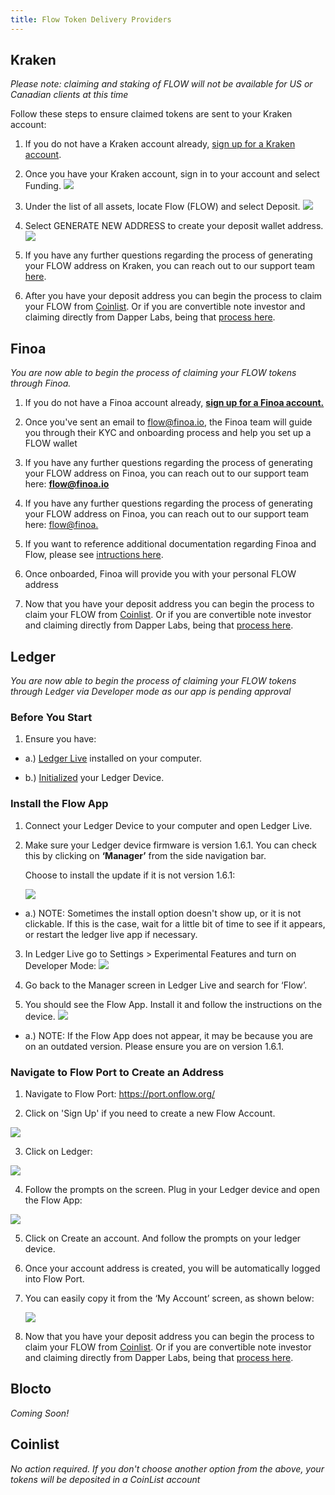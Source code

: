 ```yaml
---
title: Flow Token Delivery Providers
---
```


## Kraken

*Please note: claiming and staking of FLOW will not be available for US or Canadian clients at this  time*

Follow these steps to ensure claimed tokens are sent to your Kraken account:

1. If you do not have a Kraken account already, [sign up for a Kraken account](https://www.kraken.com/sign-up).

2. Once you have your Kraken account, sign in to your account and select Funding.
   ![](https://storage.googleapis.com/flow-resources/documentation-assets/token%20delivery%20assets/kraken_1.png)

3. Under the list of all assets, locate Flow (FLOW) and select Deposit.
   ![](https://storage.googleapis.com/flow-resources/documentation-assets/token%20delivery%20assets/Kraken2.png)

4. Select GENERATE NEW ADDRESS to create your deposit wallet address.
   ![](https://storage.googleapis.com/flow-resources/documentation-assets/token%20delivery%20assets/Kraken3.png)

5. If you have any further questions regarding the process of generating your FLOW address on Kraken, you can reach out to our support team [here](https://support.kraken.com/hc/en-us/requests/new).

6. After you have your deposit address you can begin the process to claim your FLOW from [Coinlist](https://forms.gle/SPbio2oBeu6LYPnc6). Or if you are convertible note investor and claiming directly from Dapper Labs, being that [process here](https://forms.gle/5ZF2Zb8DM3uc7qRL7).

## Finoa
*You are now able to begin the process of claiming your FLOW tokens through Finoa.*

1. If you do not have a Finoa account already, [**sign up for a Finoa account.**](https://www.finoa.io/)

2. Once you've sent an email to [flow@finoa.io](mailto:flow@finoa.io), the Finoa team will guide you through their KYC and onboarding process and help you set up a FLOW wallet

3. If you have any further questions regarding the process of generating your FLOW address on Finoa, you can reach out to our support team here: [**flow@finoa.io**](mailto:flow@finoa.io)

4. If you have any further questions regarding the process of generating your FLOW address on Finoa, you can reach out to our support team here: [flow@finoa.](mailto:flow@finoa.io)

5. If you want to reference additional documentation regarding Finoa and Flow, please see [intructions here](https://finoa.io/flow).

6. Once onboarded, Finoa will provide you with your personal FLOW address

7. Now that you have your deposit address you can begin the process to claim your FLOW from [Coinlist](https://forms.gle/SPbio2oBeu6LYPnc6). Or if you are convertible note investor and claiming directly from Dapper Labs, being that [process here](https://forms.gle/5ZF2Zb8DM3uc7qRL7).

## Ledger

*You are now able to begin the process of claiming your FLOW tokens through Ledger via Developer mode as our app is pending approval*

### Before You Start

 1. Ensure you have:

   - a.) [Ledger Live](https://support.ledger.com/hc/en-us/articles/360006395553) installed on your computer.

   - b.) [Initialized](https://support.ledger.com/hc/en-us/articles/360000613793) your Ledger Device.

### Install the Flow App

 1. Connect your Ledger Device to your computer and open Ledger Live.

 2. Make sure your Ledger device firmware is version 1.6.1. You can check this by clicking on **‘Manager’** from the side navigation bar.

    Choose to install the update if it is not version 1.6.1:

    ![](https://storage.googleapis.com/flow-resources/documentation-assets/token%20delivery%20assets/Ledger%20Up%20to%20Date.png)
   - a.) NOTE: Sometimes the install option doesn't show up, or it is not clickable. If this is the case, wait for a little bit of time to see if it appears, or restart the ledger live app if necessary.

 3. In Ledger Live go to Settings > Experimental Features and turn on Developer Mode:
  ![]( https://storage.googleapis.com/flow-resources/documentation-assets/token%20delivery%20assets/Ledger%20Dev%20Mode.png)

 4. Go back to the Manager screen in Ledger Live and search for ‘Flow’.

 5. You should see the Flow App. Install it and follow the instructions on the device.
  ![](https://storage.googleapis.com/flow-resources/documentation-assets/token%20delivery%20assets/LedgerLive%20Flow%20App.png)

   - a.) NOTE: If the Flow App does not appear, it may be because you are on an outdated version. Please ensure you are on version 1.6.1.

### Navigate to Flow Port to Create an Address

 1. Navigate to Flow Port: https://port.onflow.org/

 2. Click on 'Sign Up' if you need to create a new Flow Account.

   ![](https://storage.googleapis.com/flow-resources/documentation-assets/token%20delivery%20assets/FlowPort%20Login.png)

 3. Click on Ledger:

   ![](https://storage.googleapis.com/flow-resources/documentation-assets/token%20delivery%20assets/FlowPort%20Wallet.png)

 4. Follow the prompts on the screen. Plug in your Ledger device and open the Flow App:

   ![](https://storage.googleapis.com/flow-resources/documentation-assets/token%20delivery%20assets/FlowPort%20Ledger%20connect%20screen.png)

 5. Click on Create an account. And follow the prompts on your ledger device.

 6. Once your account address is created, you will be automatically logged into Flow Port.

 7. You can easily copy it from the ‘My Account’ screen, as shown below:

    ![](https://storage.googleapis.com/flow-resources/documentation-assets/token%20delivery%20assets/FlowPort%20My%20Account.png)

 8. Now that you have your deposit address you can begin the process to claim your FLOW from [Coinlist](https://forms.gle/SPbio2oBeu6LYPnc6). Or if you are convertible note investor and claiming directly from Dapper Labs, being that [process here](https://forms.gle/5ZF2Zb8DM3uc7qRL7).


## Blocto
*Coming Soon!*


## Coinlist

*No action required. If you don't choose another option from the above, your tokens will be deposited in a CoinList account*
